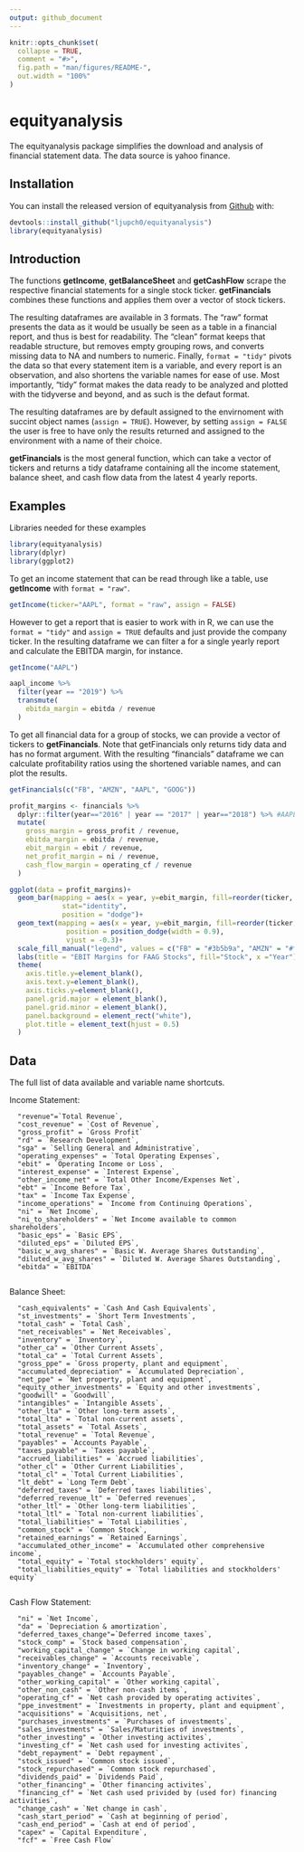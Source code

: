 ```yaml
---
output: github_document
---
```


<!-- README.md is generated from README.Rmd. Please edit that file -->

```r
knitr::opts_chunk$set(
  collapse = TRUE,
  comment = "#>",
  fig.path = "man/figures/README-",
  out.width = "100%"
)
```

# equityanalysis

<!-- badges: start -->
<!-- badges: end -->

The equityanalysis package simplifies the download and analysis of financial statement data. The data source is yahoo finance.

## Installation

You can install the released version of equityanalysis from [Github](https://github.com/Ljupch0/equityanalysis) with:

``` r
devtools::install_github("ljupch0/equityanalysis")
library(equityanalysis)
```

## Introduction

The functions **getIncome**, **getBalanceSheet** and **getCashFlow** scrape the respective financial statements for a single stock ticker. **getFinancials** combines these functions and applies them over a vector of stock tickers.

The resulting dataframes are available in 3 formats. The "raw" format presents the data as it would be usually be seen as a table in a financial report, and thus is best for readability. The "clean" format keeps that readable structure, but removes empty grouping rows, and converts missing data to NA and numbers to numeric. Finally, `format = "tidy"` pivots the data so that every statement item is a variable, and every report is an observation, and also shortens the variable names for ease of use. Most importantly, "tidy" format makes the data ready to be analyzed and plotted with the tidyverse and beyond, and as such is the defaut format.

The resulting dataframes are by default assigned to the envirnoment with succint object names (`assign = TRUE`). However, by setting `assign = FALSE` the user is free to have only the results returned and assigned to the environment with a name of their choice.  

**getFinancials** is the most general function, which can take a vector of tickers and returns a tidy dataframe containing all the income statement, balance sheet, and cash flow data from the latest 4 yearly reports.

## Examples
Libraries needed for these examples
```r
library(equityanalysis)
library(dplyr)
library(ggplot2)
```


To get an income statement that can be read through like a table, use **getIncome** with `format = "raw"`. 
```r
getIncome(ticker="AAPL", format = "raw", assign = FALSE)
```


However to get a report that is easier to work with in R, we can use the `format = "tidy"` and `assign = TRUE` defaults and just provide the company ticker. In the resulting dataframe we can filter a for a single yearly report and calculate the EBITDA margin, for instance.
```r
getIncome("AAPL")

aapl_income %>% 
  filter(year == "2019") %>% 
  transmute(
    ebitda_margin = ebitda / revenue
  )
```


To get all financial data for a group of stocks, we can provide a vector of tickers to **getFinancials**. Note that getFinancials only returns tidy data and has no format argument. With the resulting "financials" dataframe we can calculate profitability ratios using the shortened variable names, and can plot the results.
```r
getFinancials(c("FB", "AMZN", "AAPL", "GOOG"))

profit_margins <- financials %>% 
  dplyr::filter(year=="2016" | year == "2017" | year=="2018") %>% #AAPL has its 2019 report out, others do not.
  mutate(
    gross_margin = gross_profit / revenue,
    ebitda_margin = ebitda / revenue,
    ebit_margin = ebit / revenue,
    net_profit_margin = ni / revenue,
    cash_flow_margin = operating_cf / revenue
  )

ggplot(data = profit_margins)+
  geom_bar(mapping = aes(x = year, y=ebit_margin, fill=reorder(ticker, ebit_margin)),
             stat="identity",
             position = "dodge")+
  geom_text(mapping = aes(x = year, y=ebit_margin, fill=reorder(ticker, ebit_margin), label=round(ebit_margin,2)),
              position = position_dodge(width = 0.9),
              vjust = -0.3)+
  scale_fill_manual("legend", values = c("FB" = "#3b5b9a", "AMZN" = "#ff9900", "GOOG" = "#4285F4", "AAPL" = "#e5e5e5"))+
  labs(title = "EBIT Margins for FAAG Stocks", fill="Stock", x ="Year")+
  theme(
    axis.title.y=element_blank(),
    axis.text.y=element_blank(),
    axis.ticks.y=element_blank(),
    panel.grid.major = element_blank(),
    panel.grid.minor = element_blank(),
    panel.background = element_rect("white"),
    plot.title = element_text(hjust = 0.5)
  )
```


## Data
The full list of data available and variable name shortcuts.

Income Statement:

      "revenue"=`Total Revenue`,
      "cost_revenue" = `Cost of Revenue`,
      "gross_profit" = `Gross Profit`
      "rd" = `Research Development`,
      "sga" = `Selling General and Administrative`,
      "operating_expenses" = `Total Operating Expenses`,
      "ebit" = `Operating Income or Loss`,
      "interest_expense" = `Interest Expense`,
      "other_income_net" = `Total Other Income/Expenses Net`,
      "ebt" = `Income Before Tax`,
      "tax" = `Income Tax Expense`,
      "income_operations" = `Income from Continuing Operations`,
      "ni" = `Net Income`,
      "ni_to_shareholders" = `Net Income available to common shareholders`,
      "basic_eps" = `Basic EPS`,
      "diluted_eps" = `Diluted EPS`,
      "basic_w_avg_shares" = `Basic W. Average Shares Outstanding`,
      "diluted_w_avg_shares" = `Diluted W. Average Shares Outstanding`,
      "ebitda" = `EBITDA`
      
Balance Sheet:

      "cash_equivalents" = `Cash And Cash Equivalents`,
      "st_investments" = `Short Term Investments`,
      "total_cash" = `Total Cash`,
      "net_receivables" = `Net Receivables`,
      "inventory" = `Inventory`,
      "other_ca" = `Other Current Assets`,
      "total_ca" = `Total Current Assets`,
      "gross_ppe" = `Gross property, plant and equipment`,
      "accumulated_depreciation" = `Accumulated Depreciation`,
      "net_ppe" = `Net property, plant and equipment`,
      "equity_other_investments" = `Equity and other investments`,
      "goodwill" = `Goodwill`,
      "intangibles" = `Intangible Assets`,
      "other_lta" = `Other long-term assets`,
      "total_lta" = `Total non-current assets`,
      "total_assets" = `Total Assets`,
      "total_revenue" = `Total Revenue`,
      "payables" = `Accounts Payable`,
      "taxes_payable" = `Taxes payable`,
      "accrued_liabilities" = `Accrued liabilities`,
      "other_cl" = `Other Current Liabilities`,
      "total_cl" = `Total Current Liabilities`,
      "lt_debt" = `Long Term Debt`,
      "deferred_taxes" = `Deferred taxes liabilities`,
      "deferred_revenue_lt" = `Deferred revenues`,
      "other_ltl" = `Other long-term liabilities`,
      "total_ltl" = `Total non-current liabilities`,
      "total_liabilities" = `Total Liabilities`,
      "common_stock" = `Common Stock`,
      "retained_earnings" = `Retained Earnings`,
      "accumulated_other_income" = `Accumulated other comprehensive income`,
      "total_equity" = `Total stockholders' equity`,
      "total_liabilities_equity" = `Total liabilities and stockholders' equity`
      
Cash Flow Statement:

      "ni" = `Net Income`,
      "da" = `Depreciation & amortization`,
      "deferred_taxes_change"=`Deferred income taxes`,
      "stock_comp" = `Stock based compensation`,
      "working_capital_change" = `Change in working capital`,
      "receivables_change" = `Accounts receivable`,
      "inventory_change" = `Inventory`,
      "payables_change" = `Accounts Payable`,
      "other_working_capital" = `Other working capital`,
      "other_non_cash" = `Other non-cash items`,
      "operating_cf" = `Net cash provided by operating activites`,
      "ppe_investment" = `Investments in property, plant and equipment`,
      "acquisitions" = `Acquisitions, net`,
      "purchases_investments" = `Purchases of investments`,
      "sales_investments" = `Sales/Maturities of investments`,
      "other_investing" = `Other investing activites`,
      "investing_cf" = `Net cash used for investing activites`,
      "debt_repayment" = `Debt repayment`,
      "stock_issued" = `Common stock issued`,
      "stock_repurchased" = `Common stock repurchased`,
      "dividends_paid" = `Dividends Paid`,
      "other_financing" = `Other financing activites`,
      "financing_cf" = `Net cash used privided by (used for) financing activities`,
      "change_cash" = `Net change in cash`,
      "cash_start_period" = `Cash at beginning of period`,
      "cash_end_period" = `Cash at end of period`,
      "capex" = `Capital Expenditure`,
      "fcf" = `Free Cash Flow`










